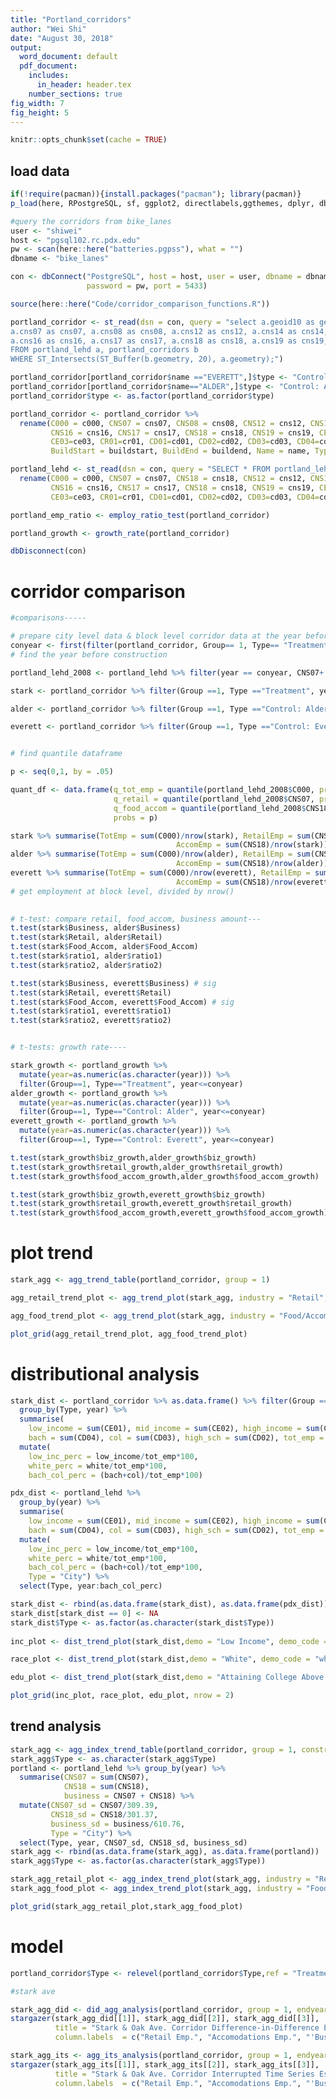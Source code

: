 ```yaml
---
title: "Portland_corridors"
author: "Wei Shi"
date: "August 30, 2018"
output:
  word_document: default
  pdf_document:
    includes:
      in_header: header.tex
    number_sections: true
fig_width: 7
fig_height: 5
---
```


```r

knitr::opts_chunk$set(cache = TRUE)
```

## load data

```r

if(!require(pacman)){install.packages("pacman"); library(pacman)}
p_load(here, RPostgreSQL, sf, ggplot2, directlabels,ggthemes, dplyr, dbplyr, stargazer,cowplot)

#query the corridors from bike_lanes
user <- "shiwei"
host <- "pgsql102.rc.pdx.edu"
pw <- scan(here::here("batteries.pgpss"), what = "")
dbname <- "bike_lanes"

con <- dbConnect("PostgreSQL", host = host, user = user, dbname = dbname, 
                 password = pw, port = 5433)

source(here::here("Code/corridor_comparison_functions.R"))

portland_corridor <- st_read(dsn = con, query = "select a.geoid10 as geoid, a.c000 as c000,
a.cns07 as cns07, a.cns08 as cns08, a.cns12 as cns12, a.cns14 as cns14, a.cns15 as cns15, 
a.cns16 as cns16, a.cns17 as cns17, a.cns18 as cns18, a.cns19 as cns19, a.ce01 as ce01, a.ce02 as ce02, a.ce03 as ce03, a.cr01 as cr01, a.cd01 as cd01, a.cd02 as cd02, a.cd02 as cd03, a.cd04 as cd04, b.streetname as Name, b.type as Type, b.buildstart as buildstart, b.buildend as buildend, b.group as corridor_group, a.year as year, a.geometry
FROM portland_lehd a, portland_corridors b
WHERE ST_Intersects(ST_Buffer(b.geometry, 20), a.geometry);")

portland_corridor[portland_corridor$name =="EVERETT",]$type <- "Control: Everett"
portland_corridor[portland_corridor$name=="ALDER",]$type <- "Control: Alder"
portland_corridor$type <- as.factor(portland_corridor$type)

portland_corridor <- portland_corridor %>%
  rename(C000 = c000, CNS07 = cns07, CNS08 = cns08, CNS12 = cns12, CNS14 = cns14, CNS15 = cns15,
         CNS16 = cns16, CNS17 = cns17, CNS18 = cns18, CNS19 = cns19, CE01=ce01, CE02=ce02, 
         CE03=ce03, CR01=cr01, CD01=cd01, CD02=cd02, CD03=cd03, CD04=cd04, Group=corridor_group,
         BuildStart = buildstart, BuildEnd = buildend, Name = name, Type=type)

portland_lehd <- st_read(dsn = con, query = "SELECT * FROM portland_lehd") %>% as.data.frame() %>% 
  rename(C000 = c000, CNS07 = cns07, CNS18 = cns18, CNS12 = cns12, CNS14 = cns14, CNS15 = cns15,
         CNS16 = cns16, CNS17 = cns17, CNS18 = cns18, CNS19 = cns19, CE01=ce01, CE02=ce02, 
         CE03=ce03, CR01=cr01, CD01=cd01, CD02=cd02, CD03=cd03, CD04=cd04)

portland_emp_ratio <- employ_ratio_test(portland_corridor)

portland_growth <- growth_rate(portland_corridor)

dbDisconnect(con)

```


# corridor comparison
```r

#comparisons-----

# prepare city level data & block level corridor data at the year before construction
conyear <- first(filter(portland_corridor, Group== 1, Type== "Treatment")$BuildStart)-1 
# find the year before construction

portland_lehd_2008 <- portland_lehd %>% filter(year == conyear, CNS07+ CNS18 > 0)

stark <- portland_corridor %>% filter(Group ==1, Type =="Treatment", year==conyear) %>% employ_ratio_test(.)

alder <- portland_corridor %>% filter(Group ==1, Type =="Control: Alder", year ==conyear) %>% employ_ratio_test(.)

everett <- portland_corridor %>% filter(Group ==1, Type =="Control: Everett", year ==conyear) %>% employ_ratio_test(.)


# find quantile dataframe 

p <- seq(0,1, by = .05)

quant_df <- data.frame(q_tot_emp = quantile(portland_lehd_2008$C000, probs = p, na.rm = TRUE),
                       q_retail = quantile(portland_lehd_2008$CNS07, probs = p, na.rm = TRUE),
                       q_food_accom = quantile(portland_lehd_2008$CNS18, probs = p, na.rm = TRUE),
                       probs = p)

stark %>% summarise(TotEmp = sum(C000)/nrow(stark), RetailEmp = sum(CNS07)/nrow(stark),
                                     AccomEmp = sum(CNS18)/nrow(stark)) %>% as.data.frame()
alder %>% summarise(TotEmp = sum(C000)/nrow(alder), RetailEmp = sum(CNS07)/nrow(alder),
                                     AccomEmp = sum(CNS18)/nrow(alder)) %>% as.data.frame
everett %>% summarise(TotEmp = sum(C000)/nrow(everett), RetailEmp = sum(CNS07)/nrow(everett),
                                     AccomEmp = sum(CNS18)/nrow(everett)) %>% as.data.frame
# get employment at block level, divided by nrow()
 

# t-test: compare retail, food_accom, business amount---
t.test(stark$Business, alder$Business)
t.test(stark$Retail, alder$Retail)
t.test(stark$Food_Accom, alder$Food_Accom)
t.test(stark$ratio1, alder$ratio1)
t.test(stark$ratio2, alder$ratio2)

t.test(stark$Business, everett$Business) # sig
t.test(stark$Retail, everett$Retail)
t.test(stark$Food_Accom, everett$Food_Accom) # sig
t.test(stark$ratio1, everett$ratio1)
t.test(stark$ratio2, everett$ratio2)


# t-tests: growth rate----

stark_growth <- portland_growth %>%  
  mutate(year=as.numeric(as.character(year))) %>% 
  filter(Group==1, Type=="Treatment", year<=conyear) 
alder_growth <- portland_growth %>%  
  mutate(year=as.numeric(as.character(year))) %>% 
  filter(Group==1, Type=="Control: Alder", year<=conyear) 
everett_growth <- portland_growth %>%  
  mutate(year=as.numeric(as.character(year))) %>% 
  filter(Group==1, Type=="Control: Everett", year<=conyear) 

t.test(stark_growth$biz_growth,alder_growth$biz_growth)
t.test(stark_growth$retail_growth,alder_growth$retail_growth)
t.test(stark_growth$food_accom_growth,alder_growth$food_accom_growth)

t.test(stark_growth$biz_growth,everett_growth$biz_growth)
t.test(stark_growth$retail_growth,everett_growth$retail_growth)
t.test(stark_growth$food_accom_growth,everett_growth$food_accom_growth)

```

# plot trend
```r

stark_agg <- agg_trend_table(portland_corridor, group = 1)

agg_retail_trend_plot <- agg_trend_plot(stark_agg, industry = "Retail", industry_code = "CNS07", corridor_name = "Stark & Oak Avenue", construct_year = 2011, end_year = 2012)

agg_food_trend_plot <- agg_trend_plot(stark_agg, industry = "Food/Accommodataion",industry_code = "CNS18", corridor_name = "Stark & Oak Avenue", construct_year = 2011, end_year = 2012)

plot_grid(agg_retail_trend_plot, agg_food_trend_plot)
```



# distributional analysis
```r
stark_dist <- portland_corridor %>% as.data.frame() %>% filter(Group == 1) %>% 
  group_by(Type, year) %>% 
  summarise(
    low_income = sum(CE01), mid_income = sum(CE02), high_income = sum(CE03), white = sum(CR01),
    bach = sum(CD04), col = sum(CD03), high_sch = sum(CD02), tot_emp = sum(C000)) %>% 
  mutate(
    low_inc_perc = low_income/tot_emp*100,
    white_perc = white/tot_emp*100,
    bach_col_perc = (bach+col)/tot_emp*100) 

pdx_dist <- portland_lehd %>% 
  group_by(year) %>% 
  summarise(
    low_income = sum(CE01), mid_income = sum(CE02), high_income = sum(CE03), white = sum(CR01),
    bach = sum(CD04), col = sum(CD03), high_sch = sum(CD02), tot_emp = sum(C000)) %>% 
  mutate(
    low_inc_perc = low_income/tot_emp*100,
    white_perc = white/tot_emp*100,
    bach_col_perc = (bach+col)/tot_emp*100,
    Type = "City") %>% 
  select(Type, year:bach_col_perc)

stark_dist <- rbind(as.data.frame(stark_dist), as.data.frame(pdx_dist))
stark_dist[stark_dist == 0] <- NA
stark_dist$Type <- as.factor(as.character(stark_dist$Type))
  
inc_plot <- dist_trend_plot(stark_dist,demo = "Low Income", demo_code = "low_inc_perc", corridor_name = "Stark & Oak Avenue", construct_year = 2009, end_year = 2010)

race_plot <- dist_trend_plot(stark_dist,demo = "White", demo_code = "white_perc", corridor_name = "Stark & Oak Avenue", construct_year = 2009, end_year = 2010)

edu_plot <- dist_trend_plot(stark_dist,demo = "Attaining College Above Education", demo_code = "bach_col_perc", corridor_name = "Stark & Oak Avenue", construct_year = 2009, end_year = 2010)

plot_grid(inc_plot, race_plot, edu_plot, nrow = 2)

```


## trend analysis
```r

stark_agg <- agg_index_trend_table(portland_corridor, group = 1, construct_year = 2009)
stark_agg$Type <- as.character(stark_agg$Type)
portland <- portland_lehd %>% group_by(year) %>%
  summarise(CNS07 = sum(CNS07),
            CNS18 = sum(CNS18),
            business = CNS07 + CNS18) %>%
  mutate(CNS07_sd = CNS07/309.39,
         CNS18_sd = CNS18/301.37,
         business_sd = business/610.76,
         Type = "City") %>%
  select(Type, year, CNS07_sd, CNS18_sd, business_sd)
stark_agg <- rbind(as.data.frame(stark_agg), as.data.frame(portland))
stark_agg$Type <- as.factor(as.character(stark_agg$Type))

stark_agg_retail_plot <- agg_index_trend_plot(stark_agg, industry = "Retail", corridor_name = "Stark & Oak Ave.",industry_code = "CNS07_sd", construct_year = 2009, end_year = 2011)
stark_agg_food_plot <- agg_index_trend_plot(stark_agg, industry = "Food/Accommodations", corridor_name = "Stark & Oak Ave.",industry_code = "CNS18_sd", construct_year = 2011, end_year = 2012)

plot_grid(stark_agg_retail_plot,stark_agg_food_plot)
```


# model
```r

portland_corridor$Type <- relevel(portland_corridor$Type,ref = "Treatment")

#stark ave

stark_agg_did <- did_agg_analysis(portland_corridor, group = 1, endyear = 2010)
stargazer(stark_agg_did[[1]], stark_agg_did[[2]], stark_agg_did[[3]], 
          title = "Stark & Oak Ave. Corridor Difference-in-Difference Estimates", 
          column.labels  = c("Retail Emp.", "Accomodations Emp.", "'Business' Emp."), type = "text")

stark_agg_its <- agg_its_analysis(portland_corridor, group = 1, endyear = 2010)
stargazer(stark_agg_its[[1]], stark_agg_its[[2]], stark_agg_its[[3]], 
          title = "Stark & Oak Ave. Corridor Interrupted Time Series Estimates", 
          column.labels  = c("Retail Emp.", "Accomodations Emp.", "'Business' Emp."), type = "text")

```